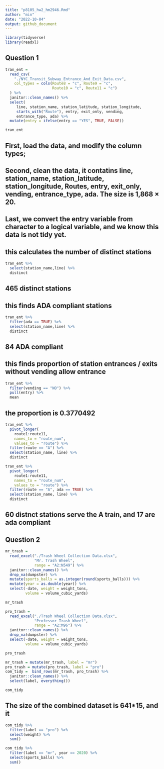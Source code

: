 ```yaml
---
title: "p8105_hw2_hm2946.Rmd"
author: "min"
date: "2022-10-04"
output: github_document
---
```


```r
library(tidyverse)
library(readxl)
```

## Question 1

```r
tran_ent = 
  read_csv(
    "./NYC_Transit_Subway_Entrance_And_Exit_Data.csv",
    col_types = cols(Route8 = "c", Route9 = "c",
                     Route10 = "c", Route11 = "c")
  ) %>% 
  janitor::clean_names() %>% 
  select(
     line, station_name, station_latitude, station_longitude, 
     starts_with("Route"), entry, exit_only, vending, 
     entrance_type, ada) %>% 
  mutate(entry = ifelse(entry == "YES", TRUE, FALSE))

tran_ent
```
## First, load the data, and modify the column types;
## Second, clean the data, it contatins line, station_name, station_latitude, station_longitude, Routes, entry, exit_only, vending, entrance_type, ada. The size is 1,868 × 20.
## Last, we convert the entry variable from character to a logical variable, and we know this data is not tidy yet.



## this calculates the number of distinct stations
```r
tran_ent %>% 
  select(station_name,line) %>% 
  distinct
```
## 465 distinct stations


## this finds ADA compliant stations
```r
tran_ent %>% 
  filter(ada == TRUE) %>% 
  select(station_name,line) %>% 
  distinct
```
## 84 ADA compliant


## this finds proportion of station entrances / exits without vending allow entrance
```r
tran_ent %>% 
  filter(vending == "NO") %>% 
  pull(entry) %>% 
  mean
```
## the proportion is 0.3770492

```r
tran_ent %>% 
  pivot_longer(
    route1:route11,
    names_to = "route_num",
    values_to = "route") %>% 
  filter(route == "A") %>% 
  select(station_name, line) %>% 
  distinct

tran_ent %>% 
  pivot_longer(
    route1:route11,
    names_to = "route_num",
    values_to = "route") %>% 
  filter(route == "A", ada == TRUE) %>% 
  select(station_name, line) %>% 
  distinct
```
## 60 distnct stations serve the A train, and 17 are ada compliant


## Question 2

```r
mr_trash = 
  read_excel("./Trash Wheel Collection Data.xlsx",
             "Mr. Trash Wheel",
             range = "A2:N549") %>% 
  janitor::clean_names() %>% 
  drop_na(dumpster) %>% 
  mutate(sports_balls = as.integer(round(sports_balls))) %>%
  mutate(year = as.double(year)) %>%
  select(-date, weight = weight_tons,
         volume = volume_cubic_yards)

mr_trash
```

```r
pro_trash = 
  read_excel("./Trash Wheel Collection Data.xlsx",
             "Professor Trash Wheel",
             range = "A2:M96") %>% 
  janitor::clean_names() %>% 
  drop_na(dumpster) %>%
  select(-date, weight = weight_tons,
         volume = volume_cubic_yards)

pro_trash
```

```r
mr_trash = mutate(mr_trash, label = "mr")
pro_trash = mutate(pro_trash, label = "pro")
com_tidy =  bind_rows(mr_trash, pro_trash) %>%
  janitor::clean_names() %>%
  select(label, everything()) 

com_tidy
```

## The size of the combined dataset is 641*15, and it 
```r
com_tidy %>% 
  filter(label == "pro") %>% 
  select(weight) %>% 
  sum()

com_tidy %>% 
  filter(label == "mr", year == 2020) %>% 
  select(sports_balls) %>% 
  sum()
```

